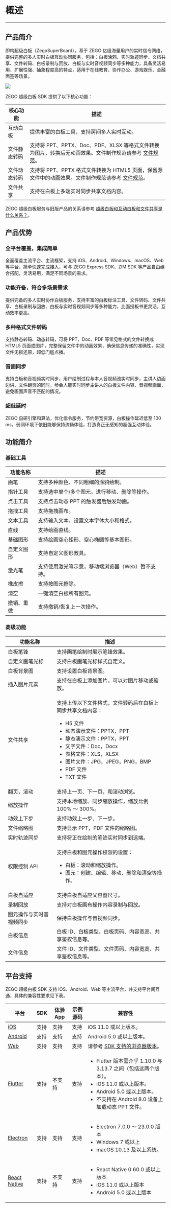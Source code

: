 # 概述

---

## 产品简介

即构超级白板（ZegoSuperBoard），基于 ZEGO 亿级海量用户的实时信令网络，提供完整的多人实时白板互动协同服务，包括：白板涂鸦、实时轨迹同步、文档共享、文件转码、白板录制与回放、白板与实时音视频同步等多种能力，具备灵活易用、扩展性强、抽象程度高的特点，适用于在线教育、协作办公、游戏娱乐、金融面签等场景。


<Frame width="512" height="auto" caption=""><img src="https://doc-media.zego.im/sdk-doc/Pics/WhiteboardView/board1.jpg" /></Frame>

ZEGO 超级白板 SDK 提供了以下核心功能：

| 核心功能 | 描述  |
|-------- |-------|
| 互动白板 | 提供丰富的白板工具，支持房间多人实时互动。|
| 文件静态转码 | 支持将 PPT、PPTX、Doc、PDF、XLSX 等格式文件转换为图片，转换后无动画效果。文件制作规范请参考 [文件规范](./use-restrictions/filerule.mdx)。|
| 文件动态转码 | 支持将 PPT、PPTX 格式文件转换为 HTML5 页面，保留源文件中的动画效果。文件制作规范请参考 [文件规范](./use-restrictions/filerule.mdx)。|
| 文件共享 | 支持在白板上多端实时同步共享文档内容。|

<Note title="说明">

ZEGO 超级白板服务与旧版产品的关系请参考 [超级白板和互动白板和文件共享是什么关系？](https://doc-zh.zego.im/faq/superboard_whiteboard_docs?product=WhiteboardView&platform=all)。
</Note>

## 产品优势

### 全平台覆盖，集成简单

全面覆盖主流平台、主流框架，支持 iOS、Android、Windows、macOS、Web 等平台，简单快速完成接入，可与 ZEGO Express SDK、ZIM SDK 等产品自由组合搭配，灵活易用，满足不同场景的需求。

### 功能齐备，符合多场景需求

提供完备的多人实时协作白板服务，支持丰富的白板标注工具、文件转码、文件共享、白板录制与回放、白板与实时音视频同步等多种能力，比面授板书更灵活，互动效率更高。

### 多种格式文件转码

支持静态转码、动态转码，可将 PPT、Doc、PDF 等常见格式的文件转换成 HTML5 页面或图片，完整保留文件中的动画效果，确保信息传递的准确性，实现文件无损还原，超低门槛点播。

### 音画同步

支持白板和音视频实时同步，用户绘制过程与本人音视频流实时同步，主讲人边画边讲、文件翻页的同时，参会人能实时同步主讲人的白板文件内容、音视频画面，避免画面声音不匹配的情况。

### 超低延时

ZEGO 自研引擎和算法，优化信令服务，节约带宽资源，白板操作延迟低至 100 ms，弱网环境下依旧能够保持流畅体验，打造真正无感知的超强互动体验。

## 功能简介

### 基础工具

| 功能名称 | 描述  |
|-------- |---------|
| 画笔 | 支持多种颜色、不同粗细的涂鸦绘制。 |
| 指针工具 | 支持选中单个/多个图元，进行移动、删除等操作。 |
| 点击工具 | 支持点击动态 PPT 的触发器后触发动画。 |
| 拖拽工具 | 支持拖拽画布。 |
| 文本工具 | 支持输入文本，设置文本字体大小和格式。 |
| 直线 | 支持绘画直线。 |
| 基础图形 | 支持绘画空心矩形、空心椭圆等基本图形。 |
| 自定义图形 | 支持自定义图形教具。 |
| 激光笔 | 支持使用激光笔示意，移动端浏览器（Web）暂不支持。 |
| 橡皮擦 | 支持按图元擦除。 |
| 清空 | 一键清空白板所有图元。 |
| 撤销、重做 | 支持撤销/恢复上一次操作。 |


### 高级功能

| 功能名称 | 描述  |
|-------- |-------|
| 白板笔锋 | 支持画笔绘制时展示笔锋效果。|
| 自定义画笔光标 | 支持白板画笔光标样式自定义。|
| 白板背景图 | 支持设置白板背景图。 |
| 插入图片元素 | 支持在白板上添加图片，可以对图片移动或缩放。|
| 文件共享 | <p>支持上传以下文件格式，文件转码后在白板上同步共享文档内容：</p><ul><li>H5 文件</li><li>动态演示文件：PPTX，PPT</li><li>静态演示文件：PPTX，PPT</li><li>文字文件：Doc，Docx</li><li>表格文件：XLS，XLSX</li><li>图片文件：JPG，JPEG，PNG，BMP</li><li>PDF 文件</li><li>TXT 文件</li></ul> |
| 翻页，滚动 | 支持上一页、下一页，和滚动浏览。 |
| 缩放操作 | 支持本地缩放、同步缩放操作，缩放比例 100% ～ 300%。 |
| 动效上下步 | 支持动效上一步、下一步。 |
| 文件缩略图 | 支持显示 PPT，PDF 文件的缩略图。 |
| 实时轨迹同步 | 支持将正在绘制的笔迹实时同步到远端。 |
| 权限控制 API | <p>支持白板和图元操作权限的设置：</p><ul><li>白板：滚动和缩放操作。</li><li>图元：创建、编辑、移动、删除和清空等操作。</li></ul>|
| 白板自适应 | 支持白板自适应父容器尺寸。|
| 录制回放 | 支持对白板画布操作内容录制与回放。|
| 图元操作与实时音视频同步 | 保持白板操作与音视频同步。 |
| 白板信息 | 白板 ID、白板类型、白板页码、内容宽高、共享鉴权信息等。 |
| 文件信息 | 文件 ID、文件类型、文件页码、内容宽高、共享鉴权信息等。 |



## 平台支持

ZEGO 超级白板 SDK 支持 iOS、Android、Web 等主流平台，并支持平台间互通，具体的兼容性要求见下表。

| 平台         | SDK   | 体验 App | 示例源码 | 兼容性 |
| ------------ | ----- | -------- | -------- | ------ |
| [iOS](https://doc-zh.zego.im/super-board-ios/product-desc/overview)          | 支持  | 支持     | 支持     | iOS 11.0 或以上版本。 |
| [Android](https://doc-zh.zego.im/super-board-android/product-desc/overview)      | 支持  | 支持     | 支持     | Android 5.0 或以上版本。 |
| [Web](https://doc-zh.zego.im/super-board-web/product-desc/overview)          | 支持  | 支持     | 支持     | 请参考 [SDK 支持的浏览器版本](/super-board-web/quick-start/create-white-board#准备环境)。 |
| [Flutter](https://doc-zh.zego.im/super-board-flutter/product-desc/overview)      | 支持  | 不支持   | 支持     | <ul><li>Flutter 版本需介乎 1.10.0 与 3.13.7 之间（包括这两个版本）。</li><li>iOS 11.0 或以上版本。</li><li>Android 5.0 或以上版本。</li><li>不支持在 Android 8.0 设备上加载动态 PPT 文件。</li></ul> |
| [Electron](https://doc-zh.zego.im/super-board-electron/product-desc/overview)     | 支持  | 支持     | 支持     | <ul><li>Electron 7.0.0 ～ 23.0.0 版本</li><li>Windows 7 或以上</li><li>macOS 10.13 及以上系统。</li></ul> |
| [React Native](https://doc-zh.zego.im/super-board-rn/product-desc/overview) | 支持  | 不支持   | 支持     | <ul><li>React Native 0.60.0 或以上版本</li><li>iOS 11.0 或以上版本</li><li>Android 5.0 或以上版本</li></ul> |
